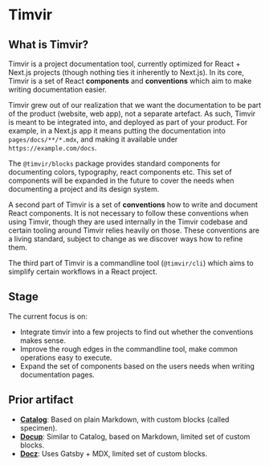 
# Timvir

## What is Timvir?

Timvir is a project documentation tool, currently optimized for React + Next.js projects (though nothing ties it inherently to Next.js). In its core, Timvir is a set of React
**components** and **conventions** which aim to make writing documentation easier.

Timvir grew out of our realization that we want the documentation to be part of the product (website, web app), not a separate artefact.
As such, Timvir is meant to be integrated into, and deployed as part of your product. For example, in a Next.js app it means putting the
documentation into `pages/docs/**/*.mdx`, and making it available under `https://example.com/docs`.

The `@timvir/blocks` package provides standard components for documenting colors, typography, react components etc. This set of components
will be expanded in the future to cover the needs when documenting a project and its design system.

A second part of Timvir is a set of **conventions** how to write and document React components. It is not necessary to follow these conventions
when using Timvir, though they are used internally in the Timvir codebase and certain tooling around Timvir relies heavily on those.
These conventions are a living standard, subject to change as we discover ways how to refine them.

The third part of Timvir is a commandline tool (`@timvir/cli`) which aims to simplify certain workflows in a React project.

## Stage

The current focus is on:

- Integrate timvir into a few projects to find out whether the conventions makes sense.
- Improve the rough edges in the commandline tool, make common operations easy to execute.
- Expand the set of components based on the users needs when writing documentation pages.

## Prior artifact

 - **[Catalog](https://catalog.style)**: Based on plain Markdown, with custom blocks (called specimen).
 - **[Docup](https://docup.now.sh/)**: Similar to Catalog, based on Markdown, limited set of custom blocks.
 - **[Docz](https://www.docz.site/)**: Uses Gatsby + MDX, limited set of custom blocks.
